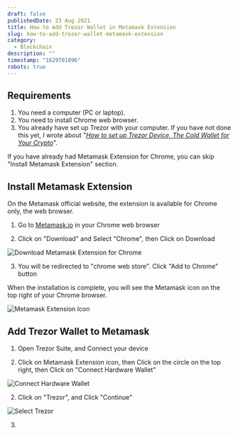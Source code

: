 ```yaml
---
draft: false
publishedDate: 23 Aug 2021
title: How to Add Trezor Wallet in Metamask Extension
slug: how-to-add-trezor-wallet-metamask-extension
category:
  - Blockchain
description: ""
timestamp: "1629701896"
robots: true
---
```



## Requirements

1. You need a computer (PC or laptop).
2. You need to install Chrome web browser.
3. You already have set up Trezor with your computer. If you have not done this yet, I wrote about "*[How to set up Trezor Device, The Cold Wallet for Your Crypto](/blog/how-set-up-trezor-device-cold-wallet-crypto)*".

If you have already had Metamask Extension for Chrome, you can skip "Install Metamask Extension" section.

## Install Metamask Extension

On the Metamask official website, the extension is available for Chrome only, the web browser.

1. Go to [Metamask.io](https://metamask.io) in your Chrome web browser

2. Click on "Download" and Select "Chrome", then Click on Download

![Download Metamask Extension for Chrome](https://res.cloudinary.com/beforeifly/image/upload/v1629702632/anaecha.com/posts/metamask-download-extension-chrome_j17cpk.jpg "Download Metamask Extension for Chrome")

3. You will be redirected to "chrome web store". Click "Add to Chrome" button

When the installation is complete, you will see the Metamask icon on the top right of your Chrome browser.

![Metamask Extension Icon](https://res.cloudinary.com/beforeifly/image/upload/v1629702959/anaecha.com/posts/metamask-extension_aw8ehh.jpg "Metamask Extension Icon")

## Add Trezor Wallet to Metamask

1. Open Trezor Suite, and Connect your device

2. Click on Metamask Extension icon, then Click on the circle on the top right, then Click on "Connect Hardware Wallet"

![Connect Hardware Wallet](https://res.cloudinary.com/beforeifly/image/upload/v1629703217/anaecha.com/posts/connect-trezor_dassxb.jpg "Connect Hardware Wallet")

2. Click on "Trezor", and Click "Continue"

![Select Trezor](https://res.cloudinary.com/beforeifly/image/upload/v1629703354/anaecha.com/posts/trezor_yfyp54.jpg "Select Trezor")

3.